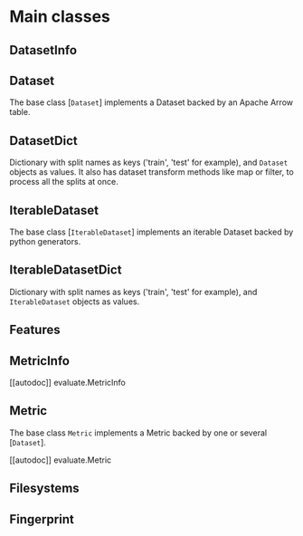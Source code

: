 # Main classes

## DatasetInfo

## Dataset

The base class [`Dataset`] implements a Dataset backed by an Apache Arrow table.

## DatasetDict

Dictionary with split names as keys ('train', 'test' for example), and `Dataset` objects as values.
It also has dataset transform methods like map or filter, to process all the splits at once.

## IterableDataset

The base class [`IterableDataset`] implements an iterable Dataset backed by python generators.

## IterableDatasetDict

Dictionary with split names as keys ('train', 'test' for example), and `IterableDataset` objects as values.

## Features

## MetricInfo

[[autodoc]] evaluate.MetricInfo

## Metric

The base class `Metric` implements a Metric backed by one or several [`Dataset`].

[[autodoc]] evaluate.Metric

## Filesystems

## Fingerprint
